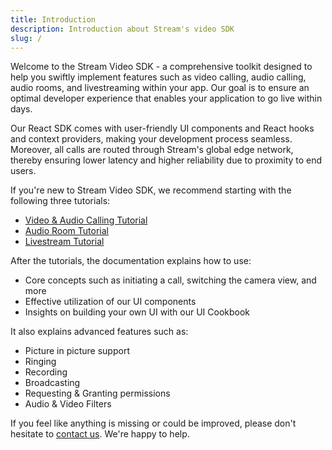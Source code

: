 ```yaml
---
title: Introduction
description: Introduction about Stream's video SDK
slug: /
---
```


Welcome to the Stream Video SDK - a comprehensive toolkit designed to help you swiftly implement features such as video calling, audio calling, audio rooms, and livestreaming within your app. Our goal is to ensure an optimal developer experience that enables your application to go live within days.

Our React SDK comes with user-friendly UI components and React hooks and context providers, making your development process seamless. Moreover, all calls are routed through Stream's global edge network, thereby ensuring lower latency and higher reliability due to proximity to end users.

If you're new to Stream Video SDK, we recommend starting with the following three tutorials:

- [Video & Audio Calling Tutorial](./tutorials/video-calling)
- [Audio Room Tutorial](./tutorials/audio-room)
- [Livestream Tutorial](./tutorials/livestream)

After the tutorials, the documentation explains how to use:

- Core concepts such as initiating a call, switching the camera view, and more
- Effective utilization of our UI components
- Insights on building your own UI with our UI Cookbook

It also explains advanced features such as:

- Picture in picture support
- Ringing
- Recording
- Broadcasting
- Requesting & Granting permissions
- Audio & Video Filters

If you feel like anything is missing or could be improved, please don't hesitate to [contact us](https://getstream.io/contact/). We're happy to help.

